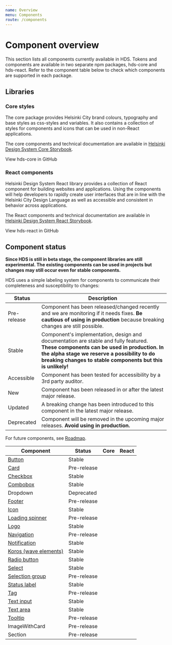 ```yaml
---
name: Overview
menu: Components
route: /components
---
```





# Component overview

<LargeParagraph>
    This section lists all components currently available in HDS. Tokens and components are available in two separate npm packages, hds-core and hds-react. Refer to the component table below to check which components are supported in each package. 
</LargeParagraph>

## Libraries

### Core styles

The core package provides Helsinki City brand colours, typography and base styles as css-styles and variables. It also contains a collection of styles for components and icons that can be used in non-React applications.

The core components and technical documentation are available in [Helsinki Design System Core Storybook](/storybook/core).

<Link href="https://github.com/City-of-Helsinki/helsinki-design-system/tree/master/packages/core" external>View hds-core in GitHub</Link>

### React components

Helsinki Design System React library provides a collection of React component for building websites and applications. Using the components will help developers to rapidly create user interfaces that are in line with the Helsinki City Design Language as well as accessible and consistent in behavior across applications.

The React components and technical documentation are available in [Helsinki Design System React Storybook](/storybook/react).

<Link href="https://github.com/City-of-Helsinki/helsinki-design-system/tree/master/packages/react" external>View hds-react in GitHub</Link>

## Component status

**Since HDS is still in beta stage, the component libraries are still experimental. The existing components can be used in projects but changes may still occur even for stable components.**

HDS uses a simple labeling system for components to communicate their completeness and susceptibility to changes:

Status                                               | Description
-----------------------------------------------------|--------------
<StatusLabel type="alert">Pre-release</StatusLabel>  | Component has been released/changed recently and we are monitoring if it needs fixes. **Be cautious of using in production** because breaking changes are still possible.
<StatusLabel type="info">Stable</StatusLabel>        | Component's implementation, design and documentation are stable and fully featured. **These components can be used in production.** **In the alpha stage we reserve a possibility to do breaking changes to stable components but this is unlikely!** 
<StatusLabel type="success">Accessible</StatusLabel> | Component has been tested for accessibility by a 3rd party auditor.
<StatusLabel>New</StatusLabel>                       | Component has been released in or after the latest major release.
<StatusLabel type="error">Updated</StatusLabel>      | A breaking change has been introduced to this component in the latest major release.
<StatusLabel type="error">Deprecated</StatusLabel>   | Component will be removed in the upcoming major releases. **Avoid using in production.**

For future components, see [Roadmap](/about/roadmap).

Component                                                        | Status                                               | Core                                                                          | React
-----------------------------------------------------------------|------------------------------------------------------|-------------------------------------------------------------------------------|----------------------------------------------------------------------
[Button](/components/button)                                     | <StatusLabel type="info">Stable</StatusLabel>        | [<IconCheck/>](/storybook/core/?path=/story/components-button--primary)       | [<IconCheck/>](/storybook/react/?path=/story/components-button--primary)
[Card](/components/card)                                         | <StatusLabel type="alert">Pre-release</StatusLabel>  | [<IconCheck/>](/storybook/core/?path=/story/components-card--empty)           | [<IconCheck/>](/storybook/react/?path=/story/components-card--empty)
[Checkbox](/components/checkbox)                                 | <StatusLabel type="info">Stable</StatusLabel>        | [<IconCheck/>](/storybook/core/?path=/story/components-checkbox--default)     | [<IconCheck/>](/storybook/react/?path=/story/components-checkbox--default)
[Combobox](/components/dropdown)                                 | <StatusLabel type="info">Stable</StatusLabel>        |                                                                               | [<IconCheck/>](/storybook/react/?path=/story/components-dropdowns-combobox--default)
Dropdown                                                         | <StatusLabel type="error">Deprecated</StatusLabel>   |                                                                               |
[Footer](/components/footer)                                     | <StatusLabel type="alert">Pre-release</StatusLabel>  |                                                                               | [<IconCheck/>](/storybook/react/?path=/story/components-footer--default)
[Icon](/components/icons)                                        | <StatusLabel type="info">Stable</StatusLabel>        | [<IconCheck/>](/storybook/core/?path=/story/icons-icons--discord)             | [<IconCheck/>](/storybook/react/?path=/story/icons-some--icondiscord)
[Loading spinner](/components/spinner)                           | <StatusLabel type="alert">Pre-release</StatusLabel>  | [<IconCheck/>](/storybook/core/?path=/story/components-loading-spinner--default) | [<IconCheck/>](/storybook/react/?path=/story/components-loadingspinner--default)
[Logo](/components/logo)                                         | <StatusLabel type="info">Stable</StatusLabel>        |                                                                               | [<IconCheck/>](/storybook/react/?path=/story/components-logo--playground)
[Navigation](/components/navigation)                             | <StatusLabel type="alert">Pre-release</StatusLabel>  |                                                                               | [<IconCheck/>](/storybook/react/?path=/story/components-navigation)
[Notification](/components/notification)                         | <StatusLabel type="info">Stable</StatusLabel>        | [<IconCheck/>](/storybook/core/?path=/story/components-notification--default) | [<IconCheck/>](/storybook/react/?path=/story/components-notification--default)
[Koros (wave elements)](/components/koros)                       | <StatusLabel type="info">Stable</StatusLabel>        | [<IconCheck/>](/storybook/core/?path=/story/components-koros--basic)          | [<IconCheck/>](/storybook/react/?path=/story/components-koros--basic)
[Radio button](/components/radio-button)                         | <StatusLabel type="info">Stable</StatusLabel>        | [<IconCheck/>](/storybook/core/?path=/story/components-radio-button--default) | [<IconCheck/>](/storybook/react/?path=/story/components-radiobutton--default)
[Select](/components/dropdown)                                   | <StatusLabel type="info">Stable</StatusLabel>        |                                                                               | [<IconCheck/>](/storybook/react/?path=/story/components-dropdowns-select--default)
[Selection group](/components/selection-group)                   | <StatusLabel type="alert">Pre-release</StatusLabel>  | [<IconCheck/>](/storybook/core/?path=/story/components-selection-group--default) | [<IconCheck/>](/storybook/react/?path=/story/components-selectiongroup--default)
[Status label](/components/status-label)                         | <StatusLabel type="info">Stable</StatusLabel>        | [<IconCheck/>](/storybook/core/?path=/story/components-status-label--default) | [<IconCheck/>](/storybook/react/?path=/story/components-status-label)
[Tag](/components/tag)                                           | <StatusLabel type="alert">Pre-release</StatusLabel>  | [<IconCheck/>](/storybook/core/?path=/story/components-tag--default)          | [<IconCheck/>](/storybook/react/?path=/story/components-tag--default)
[Text input](/components/text-field)                             | <StatusLabel type="info">Stable</StatusLabel>        | [<IconCheck/>](/storybook/core/?path=/story/components-textinput--default)    | [<IconCheck/>](/storybook/react/?path=/story/components-textinput--default)
[Text area](/components/text-field#text-area)                    | <StatusLabel type="info">Stable</StatusLabel>        | [<IconCheck/>](/storybook/core/?path=/story/components-text-input--default)   | [<IconCheck/>](/storybook/react/?path=/story/components-textarea--default)
[Tooltip](/components/tooltip)                                   | <StatusLabel type="alert">Pre-release</StatusLabel>  |                                                                               | [<IconCheck/>](/storybook/react/?path=/story/components-tooltip--default)
ImageWithCard                                                    | <StatusLabel type="alert">Pre-release</StatusLabel>  |                                                                               | [<IconCheck/>](/storybook/react/?path=/story/components-imagewithcard--default)
Section                                                          | <StatusLabel type="alert">Pre-release</StatusLabel>  |                                                                               | [<IconCheck/>](/storybook/react/?path=/story/components-section--with-koros)

